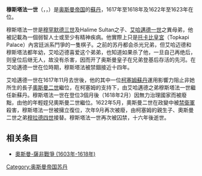 {{unreferenced|time=2020-05-31T04:17:48+00:00}}
{{Infobox royalty
| name         = 穆斯塔法一世
| title        = [[奥斯曼帝国苏丹列表|苏丹]]<br>[[凯撒_(头衔)|凱薩]]<br>[[两圣地监护人|两圣地监护人]]<br>[[奥斯曼帝国哈里发|哈里发]]
| titletext    = 
| more         = 
| type         = 
| image        = Mustafa 1.jpg
| alt          = 
| caption      = 
| succession   = 第15任[[奥斯曼帝国苏丹列表|奥斯曼帝国苏丹]]
| reign        = 1617年11月22日 – 1618年2月26日
| coronation   = 
| cor-type     = 
| predecessor  = [[艾哈迈德一世|艾哈迈德一世]]
| regent       = 
| reg-type     = 
| successor    = [[奥斯曼二世|奥斯曼二世]]
| reign1        = 1622年5月20日 – 1623年9月10日
| predecessor1  = [[奥斯曼二世|奥斯曼二世]]
| successor1    = [[穆拉德四世|穆拉德四世]]
| spouse       = 
| spouse-type  = 
| issue        = 
| full name    = 穆斯塔法·本·穆罕默德<br>Mustafa bin Mehmed
| house        = [[奥斯曼王朝|奥斯曼]]
| house-type   = 王朝
| father       = [[穆罕默德三世_(奥斯曼帝国)|穆罕默德三世]]
| mother       = 
| birth_date   = 1591年
| birth_place  = 
| death_date   = 1639年1月20日
| death_place  = 
| burial_date  = 
| burial_place = 
| signature_type = [[花押_(奥斯曼帝国苏丹)|花押]]
| signature    = Tughra of Mustafa I.JPG
| religion = 伊斯兰教
}}
'''穆斯塔法一世'''（{{lang-ota|مصطفى الأول}}，{{lang-tr|I. Mustafa}}，{{bd|1591年||1639年|1月20日|catIdx=M}}）是[[奥斯曼帝国|奥斯曼帝国]]的[[苏丹_(称谓)|蘇丹]]，1617年至1618年及1622年至1623年在位。

穆斯塔法一世是[[穆罕默德三世_(奧斯曼帝國)|穆罕默德三世]]及Halime Sultan之子、[[艾哈邁德一世|艾哈邁德一世]]之異母弟，他被記載為一個弱智人士或至少有精神疾病。他實際上只是[[托卡比皇宮|托卡比皇宮]]（Topkapi Palace）內宮廷派系鬥爭的一隻棋子。之前的苏丹都会杀光兄弟，但艾哈迈德和穆斯塔法都年幼，艾哈迈德喜爱这个弟弟，也知道如果杀了他，一旦自己再绝后，则皇位后继无人，故没有杀害，因而开了奥斯曼皇子在兄弟登基后存活的先河。在艾哈邁德一世在位時期，穆斯塔法被禁錮接近十四年。

艾哈邁德一世在1617年11月去世後，他的其中一位{{link-en|蘇丹后|Haseki sultan|蘇丹-{后}-}}[[柯塞姆蘇丹|柯塞姆蘇丹]]運用影響力阻止非她所生的長子[[奧斯曼二世|奧斯曼二世]]繼位，在柯塞姆的支持下，由艾哈邁德之弟穆斯塔法一世繼任新蘇丹。穆斯塔法一世在登位3個月後（1618年2月）因無力治理國家而被廢黜，由他的年輕姪兒奧斯曼二世繼位。1622年5月，奧斯曼二世在政變中被[[土耳其新軍|禁衛軍]]殺害，穆斯塔法一世被擁立復位，次年9月再次被廢，由柯塞姆的親生子、奧斯曼二世之弟[[穆拉德四世|穆拉德四世]]接替。穆斯塔法一世再次被囚禁，十六年後逝世。
==相关条目==
*[[奧斯曼-薩非戰爭_(1603年-1618年)|奧斯曼-薩非戰爭 (1603年-1618年)]]

{{s-start}}
{{s-hou|[[奥斯曼王朝|奥斯曼王朝]]|1592年|1月20日|1639年|1月20日}}
{{s-reg|}}
{{s-rel|su}}
{{s-bef|before=[[艾哈邁德一世|艾哈邁德一世]]}}
{{s-ttl|title=[[奧斯曼帝國|奧斯曼帝國]][[奥斯曼帝国苏丹列表|蘇丹]]<br>[[伊斯蘭教|伊斯蘭教]][[哈里發列表|哈里發]]<br>（第一次）|years=1617年－1618年}}
{{s-aft|after=[[奥斯曼二世|奥斯曼二世]]}}
{{s-bef|before=[[奥斯曼二世|奥斯曼二世]]}}
{{s-ttl|title=[[奧斯曼帝國|奧斯曼帝國]][[奥斯曼帝国苏丹列表|蘇丹]]<br>[[伊斯蘭教|伊斯蘭教]][[哈里發列表|哈里發]]<br>（第二次）|years=1622年－1623年}}
{{s-aft|after=[[穆拉德四世|穆拉德四世]]}}
{{s-end}}

{{奧斯曼帝國蘇丹}}

{{Authority control}}
[[Category:奥斯曼帝国苏丹|Category:奥斯曼帝国苏丹]]